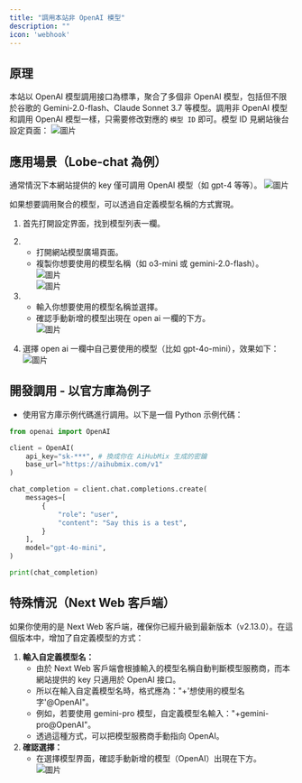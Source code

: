 ```yaml
---
title: "調用本站非 OpenAI 模型"
description: ""
icon: 'webhook'
---
```


## 原理

本站以 OpenAI 模型調用接口為標準，聚合了多個非 OpenAI 模型，包括但不限於谷歌的 Gemini-2.0-flash、Claude Sonnet 3.7 等模型。調用非 OpenAI 模型和調用 OpenAI 模型一樣，只需要修改對應的 `模型 ID` 即可。模型 ID 見網站後台設定頁面：
![圖片](../../public/cn/juhe05.PNG)  

## 應用場景（Lobe-chat 為例）

通常情況下本網站提供的 key 僅可調用 OpenAI 模型（如 gpt-4 等等）。
![圖片](../../public/cn/juhe1.png)  

如果想要調用聚合的模型，可以透過自定義模型名稱的方式實現。  
1. 首先打開設定界面，找到模型列表一欄。  
2. - 打開網站模型廣場頁面。
   - 複製你想要使用的模型名稱（如 o3-mini 或 gemini-2.0-flash）。  
![圖片](../../public/cn/juhe2.png)  
![圖片](../../public/cn/juhe25.png)

3. - 輸入你想要使用的模型名稱並選擇。
   - 確認手動新增的模型出現在 open ai 一欄的下方。  
![圖片](../../public/cn/juhe3.png)   
4. 選擇 open ai 一欄中自己要使用的模型（比如 gpt-4o-mini），效果如下：
![圖片](../../public/cn/juhe4.png)   

## 開發調用 - 以官方庫為例子
   - 使用官方庫示例代碼進行調用。以下是一個 Python 示例代碼：  

```python
from openai import OpenAI

client = OpenAI(
    api_key="sk-***", # 換成你在 AiHubMix 生成的密鑰
    base_url="https://aihubmix.com/v1"
)

chat_completion = client.chat.completions.create(
    messages=[
        {
            "role": "user",
            "content": "Say this is a test",
        }
    ],
    model="gpt-4o-mini",
)

print(chat_completion)
```
## 特殊情況（Next Web 客戶端）  
如果你使用的是 Next Web 客戶端，確保你已經升級到最新版本（v2.13.0）。在這個版本中，增加了自定義模型的方式：  
1. **輸入自定義模型名：**
   - 由於 Next Web 客戶端會根據輸入的模型名稱自動判斷模型服務商，而本網站提供的 key 只適用於 OpenAI 接口。   
   - 所以在輸入自定義模型名時，格式應為："+'想使用的模型名字'@OpenAI"。
   - 例如，若要使用 gemini-pro 模型，自定義模型名輸入："+gemini-pro@OpenAI"。
   - 透過這種方式，可以把模型服務商手動指向 OpenAI。  
2. **確認選擇：**
   - 在選擇模型界面，確認手動新增的模型（OpenAI）出現在下方。  
![圖片](../../public/cn/juhe5.png)

